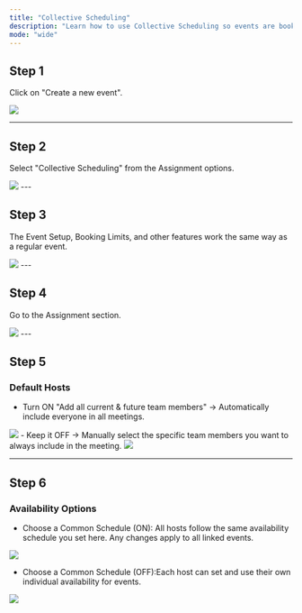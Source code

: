 ```yaml
---
title: "Collective Scheduling"
description: "Learn how to use Collective Scheduling so events are booked only when all selected team members are available."
mode: "wide"
---
```


## Step 1

Click on "Create a new event".

<Frame><img src="/images/collective-sheduling/col1.webp" /></Frame>

---

## Step 2

Select "Collective Scheduling" from the Assignment options.

<Frame><img src="/images/collective-sheduling/col2.webp" /></Frame>
---

## Step 3

The Event Setup, Booking Limits, and other features work the same way as a regular event.

<Frame><img src="/images/collective-sheduling/col3.webp" /></Frame>
---

## Step 4

Go to the Assignment section.

<Frame><img src="/images/collective-sheduling/col4.webp" /></Frame>
---

## Step 5

### Default Hosts

- Turn ON "Add all current & future team members" → Automatically include everyone in all meetings.

 <Frame><img src="/images/collective-sheduling/col5.webp" /></Frame>
- Keep it OFF → Manually select the specific team members you want to always include in the meeting.

<Frame><img src="/images/collective-sheduling/col6.webp" /></Frame>

---

## Step 6

### Availability Options

- Choose a Common Schedule (ON): All hosts follow the same availability schedule you set here. Any changes apply to all linked events.

<Frame><img src="/images/collective-sheduling/col7.webp" /></Frame>

- Choose a Common Schedule (OFF):Each host can set and use their own individual availability for events.
<Frame><img src="/images/collective-sheduling/col8.webp" /></Frame>